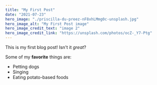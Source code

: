 ```yaml
---
title: "My First Post"
date: "2021-07-23"
hero_image: "./priscilla-du-preez-nF8xhLMmg0c-unsplash.jpg"
hero_image_alt: "My First Post image"
hero_image_credit_text: "image 2"
hero_image_credit_link: "https://unsplash.com/photos/ocZ-_Y7-Ptg"
---
```


This is my first blog post! Isn't it *great*?

Some of my **favorite** things are:

* Petting dogs
* Singing
* Eating potato-based foods